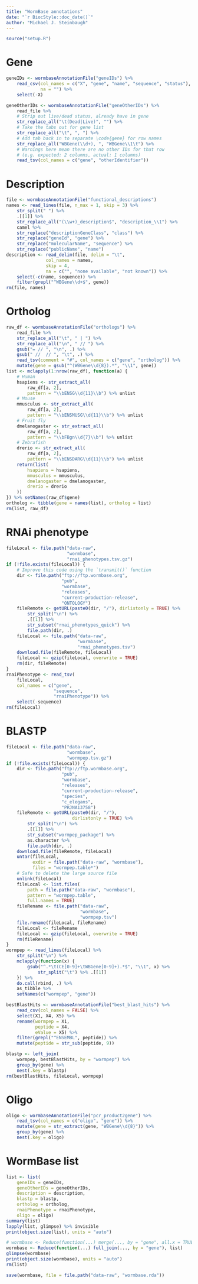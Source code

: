 ```yaml
---
title: "WormBase annotations"
date: "`r BiocStyle::doc_date()`"
author: "Michael J. Steinbaugh"
---
```


```r
source("setup.R")
```

# Gene

```r
geneIDs <- wormbaseAnnotationFile("geneIDs") %>%
    read_csv(col_names = c("X", "gene", "name", "sequence", "status"),
             na = "") %>%
    select(-X)
```

```r
geneOtherIDs <- wormbaseAnnotationFile("geneOtherIDs") %>%
    read_file %>%
    # Strip out live/dead status, already have in gene
    str_replace_all("\t(Dead|Live)", "") %>%
    # Take the tabs out for gene list
    str_replace_all("\t", ", ") %>%
    # Add tab back in to separate \code{gene} for row names
    str_replace_all("WBGene(\\d+), ", "WBGene\\1\t") %>%
    # Warnings here mean there are no other IDs for that row
    # (e.g. expected: 2 columns, actual: 1 columns)
    read_tsv(col_names = c("gene", "otherIdentifier"))
```



# Description

```r
file <- wormbaseAnnotationFile("functional_descriptions")
names <- read_lines(file, n_max = 1, skip = 3) %>%
    str_split(" ") %>%
    .[[1]] %>%
    str_replace_all("(\\w+)_description$", "description_\\1") %>%
    camel %>%
    str_replace("descriptionGeneClass", "class") %>%
    str_replace("geneId", "gene") %>%
    str_replace("molecularName", "sequence") %>%
    str_replace("publicName", "name")
description <- read_delim(file, delim = "\t",
               col_names = names,
               skip = 4,
               na = c("", "none available", "not known")) %>%
    select(-c(name, sequence)) %>%
    filter(grepl("^WBGene\\d+$", gene))
rm(file, names)
```



# Ortholog

```r
raw_df <- wormbaseAnnotationFile("orthologs") %>%
    read_file %>%
    str_replace_all("\t", " | ") %>%
    str_replace_all("\n", " // ") %>%
    gsub("= // ", "\n", .) %>%
    gsub(" //  // ", "\t", .) %>%
    read_tsv(comment = "#", col_names = c("gene", "ortholog")) %>%
    mutate(gene = gsub("^(WBGene\\d{8}).*", "\\1", gene))
list <- mclapply(1:nrow(raw_df), function(a) {
    # Human
    hsapiens <- str_extract_all(
        raw_df[a, 2],
        pattern = "\\bENSG\\d{11}\\b") %>% unlist
    # Mouse
    mmusculus <- str_extract_all(
        raw_df[a, 2],
        pattern = "\\bENSMUSG\\d{11}\\b") %>% unlist
    # Fruit fly
    dmelanogaster <- str_extract_all(
        raw_df[a, 2],
        pattern = "\\bFBgn\\d{7}\\b") %>% unlist
    # Zebrafish
    drerio <- str_extract_all(
        raw_df[a, 2],
        pattern = "\\bENSDARG\\d{11}\\b") %>% unlist
    return(list(
        hsapiens = hsapiens,
        mmusculus = mmusculus,
        dmelanogaster = dmelanogaster,
        drerio = drerio
    ))
}) %>% setNames(raw_df$gene)
ortholog <- tibble(gene = names(list), ortholog = list)
rm(list, raw_df)
```



# RNAi phenotype

```r
fileLocal <- file.path("data-raw",
                       "wormbase",
                       "rnai_phenotypes.tsv.gz")
if (!file.exists(fileLocal)) {
    # Improve this code using the `transmit()` function
    dir <- file.path("ftp://ftp.wormbase.org",
                     "pub",
                     "wormbase",
                     "releases",
                     "current-production-release",
                     "ONTOLOGY")
    fileRemote <- getURL(paste0(dir, "/"), dirlistonly = TRUE) %>%
        str_split("\n") %>%
        .[[1]] %>%
        str_subset("rnai_phenotypes_quick") %>%
        file.path(dir, .)
    fileLocal <- file.path("data-raw",
                           "wormbase",
                           "rnai_phenotypes.tsv")
    download.file(fileRemote, fileLocal)
    fileLocal <- gzip(fileLocal, overwrite = TRUE)
    rm(dir, fileRemote)
}
rnaiPhenotype <- read_tsv(
    fileLocal,
    col_names = c("gene",
                  "sequence",
                  "rnaiPhenotype")) %>%
    select(-sequence)
rm(fileLocal)
```



# BLASTP

```r
fileLocal <- file.path("data-raw",
                       "wormbase",
                       "wormpep.tsv.gz")
if (!file.exists(fileLocal)) {
    dir <- file.path("ftp://ftp.wormbase.org",
                     "pub",
                     "wormbase",
                     "releases",
                     "current-production-release",
                     "species",
                     "c_elegans",
                     "PRJNA13758")
    fileRemote <- getURL(paste0(dir, "/"),
                         dirlistonly = TRUE) %>%
        str_split("\n") %>%
        .[[1]] %>%
        str_subset("wormpep_package") %>%
        as.character %>%
        file.path(dir, .)
    download.file(fileRemote, fileLocal)
    untar(fileLocal,
          exdir = file.path("data-raw", "wormbase"),
          files = "wormpep.table*")
    # Safe to delete the large source file
    unlink(fileLocal)
    fileLocal <- list.files(
        path = file.path("data-raw", "wormbase"),
        pattern = "wormpep.table",
        full.names = TRUE)
    fileRename <- file.path("data-raw",
                            "wormbase",
                            "wormpep.tsv")
    file.rename(fileLocal, fileRename)
    fileLocal <- fileRename
    fileLocal <- gzip(fileLocal, overwrite = TRUE)
    rm(fileRename)
}
wormpep <- read_lines(fileLocal) %>%
    str_split("\n") %>%
    mclapply(function(x) {
        gsub("^.*\t(CE[0-9]+\tWBGene[0-9]+).*$", "\\1", x) %>%
            str_split("\t") %>% .[[1]]
    }) %>%
    do.call(rbind, .) %>%
    as_tibble %>%
    setNames(c("wormpep", "gene"))
```

```r
bestBlastHits <- wormbaseAnnotationFile("best_blast_hits") %>%
    read_csv(col_names = FALSE) %>%
    select(X1, X4, X5) %>%
    rename(wormpep = X1,
           peptide = X4,
           eValue = X5) %>%
    filter(grepl("^ENSEMBL", peptide)) %>%
    mutate(peptide = str_sub(peptide, 9))
```

```r
blastp <- left_join(
    wormpep, bestBlastHits, by = "wormpep") %>%
    group_by(gene) %>%
    nest(.key = blastp)
rm(bestBlastHits, fileLocal, wormpep)
```



# Oligo

```r
oligo <- wormbaseAnnotationFile("pcr_product2gene") %>%
    read_tsv(col_names = c("oligo", "gene")) %>%
    mutate(gene = str_extract(gene, "WBGene\\d{8}")) %>%
    group_by(gene) %>%
    nest(.key = oligo)
```



# WormBase list

```r
list <- list(
    geneIDs = geneIDs,
    geneOtherIDs = geneOtherIDs,
    description = description,
    blastp = blastp,
    ortholog = ortholog,
    rnaiPhenotype = rnaiPhenotype,
    oligo = oligo)
summary(list)
lapply(list, glimpse) %>% invisible
print(object.size(list), units = "auto")

# wormbase <- Reduce(function(...) merge(..., by = "gene", all.x = TRUE), list)
wormbase <- Reduce(function(...) full_join(..., by = "gene"), list)
glimpse(wormbase)
print(object.size(wormbase), units = "auto")
rm(list)

save(wormbase, file = file.path("data-raw", "wormbase.rda"))
```

